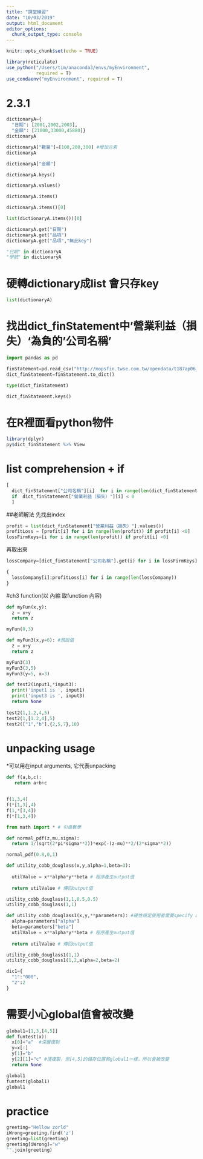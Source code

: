 ```yaml
---
title: "課堂練習"
date: "10/03/2019"
output: html_document
editor_options: 
  chunk_output_type: console
---
```


```r
knitr::opts_chunk$set(echo = TRUE)

library(reticulate)
use_python("/Users/tim/anaconda3/envs/myEnvironment",
           required = T)
use_condaenv("myEnvironment", required = T)
```


# 2.3.1

```python
dictionaryA={
  "日期": [2001,2002,2003],
  "金額": [21000,33000,45880]}
dictionaryA

dictionaryA["數量"]=[100,200,300] #增加元素
dictionaryA
```


```python
dictionaryA["金額"]

dictionaryA.keys()

dictionaryA.values()

dictionaryA.items()

```

```python

dictionaryA.items()[0]

list(dictionaryA.items())[0]
```


```python
dictionaryA.get("日期")
dictionaryA.get("品項")
dictionaryA.get("品項","無此key")
```

```python
"日期" in dictionaryA
"學號" in dictionaryA
```

# 硬轉dictionary成list 會只存key
```python
list(dictionaryA)
```


# 找出dict_finStatement中’營業利益（損失）‘為負的’公司名稱’
```python
import pandas as pd

finStatement=pd.read_csv("http://mopsfin.twse.com.tw/opendata/t187ap06_O_ci.csv")
dict_finStatement=finStatement.to_dict()
```

```python
type(dict_finStatement)
```

```python
dict_finStatement.keys()
```

# 在R裡面看python物件
```r
library(dplyr)
py$dict_finStatement %>% View
```

# list comprehension + if
```python
[ 
  dict_finStatement["公司名稱"][i]  for i in range(len(dict_finStatement["營業利益（損失）"] )) 
  if  dict_finStatement["營業利益（損失）"][i] < 0
  ]
```

##老師解法
先找出index

```python
profit = list(dict_finStatement["營業利益（損失）"].values())
profitLoss = [profit[i] for i in range(len(profit)) if profit[i] <0]
lossFirmKeys=[i for i in range(len(profit)) if profit[i] <0]
```

再取出來
```python
lossCompany=[dict_finStatement["公司名稱"].get(i) for i in lossFirmKeys]
```

```python
{
  lossCompany[i]:profitLoss[i] for i in range(len(lossCompany))
} 
```




#ch3 function(以 內縮 取function 內容)
```python
def myFun(x,y):
  z = x+y
  return z

```

```python
myFun(0,3)
```

```python
def myFun3(x,y=6): #預設值
  z = x+y
  return z

myFun3(3)
myFun3(3,5)
myFun3(y=5, x=3)
```


```python
def test2(input1,*input3):
  print('input1 is ', input1)
  print('input3 is ', input3)
  return None
 
test2(1,1.2,4,5)
test2(1,[1.2,4],5)
test2(["1","b"],{2,5,7},10)
```


# unpacking usage
*可以用在input arguments, 它代表unpacking
```python
def f(a,b,c):
   return a+b+c


f(1,3,4)
f(*[1,3],4)
f(1,*[3,4])
f(*[1,3,4])
```

```python
from math import * # 引進數學

def normal_pdf(z,mu,sigma):
  return 1/(sqrt(2*pi*sigma**2))*exp(-(z-mu)**2/(2*sigma**2))

normal_pdf(0.8,0,1)
```

```python
def utility_cobb_douglass(x,y,alpha=1,beta=3):
  
  utilValue = x**alpha*y**beta # 程序產生output值
  
  return utilValue # 傳回output值

utility_cobb_douglass(1,1,0.5,0.5)
utility_cobb_douglass(1,1)
```

```python
def utility_cobb_douglass1(x,y,**parameters): #硬性規定使用者需要specify alpha,beta
  alpha=parameters["alpha"]
  beta=parameters["beta"]
  utilValue = x**alpha*y**beta # 程序產生output值
  
  return utilValue # 傳回output值
```

```python
utility_cobb_douglass1(1,1)
utility_cobb_douglass1(1,2,alpha=2,beta=2)

```

```python
dic1={
  "1":"000",
  "2":2
}
```

# 需要小心global值會被改變
```python
global1=[1,3,[4,5]]
def funtest(x):
  x[0]="a"  #深層復制
  y=x[:]
  y[1]="b"
  y[2][1]="c" #淺複製，但[4,5]的儲存位置和global1一樣，所以會被改變
  return None

global1
funtest(global1)
global1
```

# practice

```python
greeting="Hellow zorld"
iWrong=greeting.find('z')
greeting=list(greeting)
greeting[iWrong]="w"
"".join(greeting)
```

